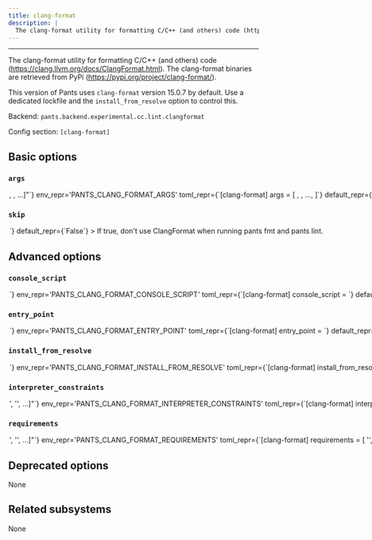 ```yaml
---
title: clang-format
description: |
  The clang-format utility for formatting C/C++ (and others) code (https://clang.llvm.org/docs/ClangFormat.html). The clang-format binaries are retrieved from PyPi (https://pypi.org/project/clang-format/).
---
```



---

The clang-format utility for formatting C/C++ (and others) code (https://clang.llvm.org/docs/ClangFormat.html). The clang-format binaries are retrieved from PyPi (https://pypi.org/project/clang-format/).

This version of Pants uses `clang-format` version 15.0.7 by default. Use a dedicated lockfile and the `install_from_resolve` option to control this.

Backend: <span className="color--primary">`pants.backend.experimental.cc.lint.clangformat`</span>

Config section: <span className="color--primary">`[clang-format]`</span>

<span className={styles.options}>

## Basic options

### `args`

<Option
  cli_repr={`--clang-format-args="[<shell_str>, <shell_str>, ...]"`}
  env_repr='PANTS_CLANG_FORMAT_ARGS'
  toml_repr={`[clang-format]
args = [
    <shell_str>,
    <shell_str>,
    ...,
]`}
  default_repr={`[]`}
>

Arguments to pass directly to ClangFormat, e.g. `--clang-format-args='--version'`.

</Option>

### `skip`

<Option
  cli_repr={`--[no-]clang-format-skip`}
  env_repr='PANTS_CLANG_FORMAT_SKIP'
  toml_repr={`[clang-format]
skip = <bool>`}
  default_repr={`False`}
>

If true, don&#x27;t use ClangFormat when running `pants fmt` and `pants lint`.

</Option>

## Advanced options

### `console_script`

<Option
  cli_repr={`--clang-format-console-script=<str>`}
  env_repr='PANTS_CLANG_FORMAT_CONSOLE_SCRIPT'
  toml_repr={`[clang-format]
console_script = <str>`}
  default_repr={`clang-format`}
>

The console script for the tool. Using this option is generally preferable to (and mutually exclusive with) specifying an `--entry-point` since console script names have a higher expectation of staying stable across releases of the tool. Usually, you will not want to change this from the default.

</Option>

### `entry_point`

<Option
  cli_repr={`--clang-format-entry-point=<str>`}
  env_repr='PANTS_CLANG_FORMAT_ENTRY_POINT'
  toml_repr={`[clang-format]
entry_point = <str>`}
  default_repr={`None`}
>

The entry point for the tool. Generally you only want to use this option if the tool does not offer a `--console-script` (which this option is mutually exclusive with). Usually, you will not want to change this from the default.

</Option>

### `install_from_resolve`

<Option
  cli_repr={`--clang-format-install-from-resolve=<str>`}
  env_repr='PANTS_CLANG_FORMAT_INSTALL_FROM_RESOLVE'
  toml_repr={`[clang-format]
install_from_resolve = <str>`}
  default_repr={`None`}
>

If specified, install the tool using the lockfile for this named resolve.

This resolve must be defined in `[python].resolves`, as described in https://www.pantsbuild.org/2.25/docs/python/overview/lockfiles#lockfiles-for-tools.

The resolve&#x27;s entire lockfile will be installed, unless specific requirements are listed via the `requirements` option, in which case only those requirements will be installed. This is useful if you don&#x27;t want to invalidate the tool&#x27;s outputs when the resolve incurs changes to unrelated requirements.

If unspecified, and the `lockfile` option is unset, the tool will be installed using the default lockfile shipped with Pants, which uses `clang-format` version 15.0.7.

If unspecified, and the `lockfile` option is set, the tool will use the custom `clang-format` &#x22;tool lockfile&#x22; generated from the `version` and `extra_requirements` options. But note that this mechanism is deprecated.

</Option>

### `interpreter_constraints`

<Option
  cli_repr={`--clang-format-interpreter-constraints="['<str>', '<str>', ...]"`}
  env_repr='PANTS_CLANG_FORMAT_INTERPRETER_CONSTRAINTS'
  toml_repr={`[clang-format]
interpreter_constraints = [
    '<str>',
    '<str>',
    ...,
]`}
  default_repr={`[\n  "CPython>=3.8,<4"\n]`}
>

Python interpreter constraints for this tool.

</Option>

### `requirements`

<Option
  cli_repr={`--clang-format-requirements="['<str>', '<str>', ...]"`}
  env_repr='PANTS_CLANG_FORMAT_REQUIREMENTS'
  toml_repr={`[clang-format]
requirements = [
    '<str>',
    '<str>',
    ...,
]`}
  default_repr={`[]`}
>

If `install_from_resolve` is specified, install these requirements, at the versions provided by the specified resolve&#x27;s lockfile.

Values can be pip-style requirements (e.g., `tool` or `tool==1.2.3` or `tool>=1.2.3`), or addresses of `python_requirement` targets (or targets that generate or depend on `python_requirement` targets). Make sure to use the `//` prefix to refer to targets using their full address from the root (e.g. `//3rdparty/python:tool`). This is necessary to distinguish address specs from local or VCS requirements.

The lockfile will be validated against the requirements - if a lockfile doesn&#x27;t provide the requirement (at a suitable version, if the requirement specifies version constraints) Pants will error.

If unspecified, install the entire lockfile.

</Option>

## Deprecated options

None

## Related subsystems

None

</span>
